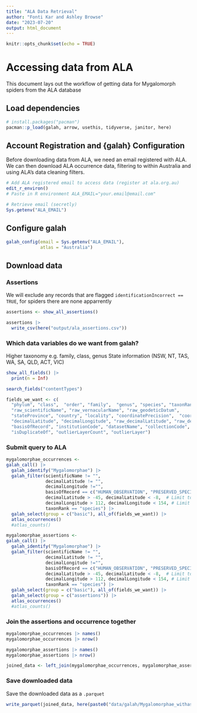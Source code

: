 ```yaml
---
title: "ALA Data Retrieval"
author: "Fonti Kar and Ashley Browse"
date: "2023-07-20"
output: html_document
---
```


```r
knitr::opts_chunk$set(echo = TRUE)
```

# Accessing data from ALA

This document lays out the workflow of getting data for Mygalomorph spiders from the ALA database 

## Load dependencies

```r
# install.packages("pacman")
pacman::p_load(galah, arrow, usethis, tidyverse, janitor, here)
```

## Account Registration and {galah} Configuration 

Before downloading data from ALA, we need an email registered with ALA. We can then download ALA occurrence data, filtering to within Australia and using ALA's data cleaning filters.

```r
# Add ALA registered email to access data (register at ala.org.au)
edit_r_environ()
# Paste in R environment ALA_EMAIL="your.email@email.com"

# Retrieve email (secretly)
Sys.getenv("ALA_EMAIL")
```

## Configure galah
```r
galah_config(email = Sys.getenv("ALA_EMAIL"), 
             atlas = "Australia")
```

## Download data

### Assertions

We will exclude any records that are flagged `identificationIncorrect == TRUE`, for spiders there are none apparrently

```r
assertions <- show_all_assertions()

assertions |> 
  write_csv(here("output/ala_assertions.csv"))
```

### Which data variables do we want from galah?

<!-- AB to check with PB which columns we need  -->
Higher taxonomy e.g. family, class, genus
State information (NSW, NT, TAS, WA, SA, QLD, ACT, VIC)

```r
show_all_fields() |> 
  print(n = Inf)

search_fields("contentTypes")

fields_we_want <- c(
  "phylum", "class",  "order", "family",  "genus", "species", "taxonRank", "taxonID",
  "raw_scientificName", "raw_vernacularName", "raw_geodeticDatum",
  "stateProvince", "country", "locality", "coordinatePrecision",  "coordinateUncertaintyInMeters", 
  "decimalLatitude", "decimalLongitude", "raw_decimalLatitude", "raw_decimalLongitude", "verbatimCoordinates",
  "basisOfRecord", "institutionCode", "datasetName", "collectionCode", "recordedBy", "catalogNumber",
  "isDuplicateOf", "outlierLayerCount", "outlierLayer")
```

### Submit query to ALA

```r
mygalomorphae_occurrences <- 
galah_call() |>                               
  galah_identify("Mygalomorphae") |>   
  galah_filter(scientificName != "",
               decimalLatitude != "",
               decimalLongitude !="",
               basisOfRecord == c("HUMAN_OBSERVATION", "PRESERVED_SPECIMEN", "MATERIAL_SAMPLE", "MACHINE_OBSERVATION"),
               decimalLatitude > -45, decimalLatitude < -8,  # Limit to mainland of Australia and Tasmania
               decimalLongitude > 112, decimalLongitude < 154, # Limit to mainland of Australia and Tasmania
               taxonRank == "species") |> 
  galah_select(group = c("basic"), all_of(fields_we_want)) |> 
  atlas_occurrences() 
  #atlas_counts()

mygalomorphae_assertions <- 
galah_call() |>                               
  galah_identify("Mygalomorphae") |>   
  galah_filter(scientificName != "",
               decimalLatitude != "",
               decimalLongitude !="",
               basisOfRecord == c("HUMAN_OBSERVATION", "PRESERVED_SPECIMEN", "MATERIAL_SAMPLE", "MACHINE_OBSERVATION"),
               decimalLatitude > -45, decimalLatitude < -8,  # Limit to mainland of Australia and Tasmania
               decimalLongitude > 112, decimalLongitude < 154, # Limit to mainland of Australia and Tasmania
               taxonRank == "species") |> 
  galah_select(group = c("basic"), all_of(fields_we_want)) |> 
  galah_select(group = c("assertions")) |> 
  atlas_occurrences() 
  #atlas_counts()
```

### Join the assertions and occurrence together

```r
mygalomorphae_occurrences |> names()
mygalomorphae_occurrences |> nrow()

mygalomorphae_assertions |> names()
mygalomorphae_assertions |> nrow()

joined_data <- left_join(mygalomorphae_occurrences, mygalomorphae_assertions, by = "recordID")
```

### Save downloaded data

Save the downloaded data as a `.parquet`

```r
write_parquet(joined_data, here(paste0("data/galah/Mygalomorphae_withassertions_", Sys.Date(), "_ALA.parquet")))
```





